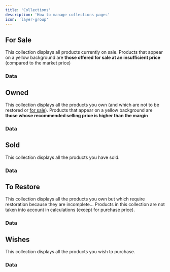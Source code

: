 ```yaml
---
title: 'Collections'
description: 'How to manage collections pages'
icon: 'layer-group'
---
```


## <Icon icon="bag-shopping" iconType="regular" color="000000" size={24}/> For Sale
This collection displays all products currently on sale.
<Info>Products that appear on a yellow background are **those offered for sale at an insufficient price** (compared to the market price)</Info>

### Data
<AccordionGroup>
<PurchasePrice />
<MarketPrice />
<SellingPrice />
<MarginPrice />
<ForSalePrice />
<Profit />
</AccordionGroup>

## <Icon icon="box" iconType="regular" color="000000" size={24}/> Owned
This collection displays all the products you own (and which are not to be restored or [for sale](#for-sale)).
<Info>Products that appear on a yellow background are **those whose recommended selling price is higher than the margin**</Info>

### Data
<AccordionGroup>
<PurchasePrice />
<MarketPrice />
<SellingPrice />
<MarginPrice />
<Profit />
<YieldRate />
</AccordionGroup>

## <Icon icon="money-bills-simple" iconType="regular" color="000000" size={24}/> Sold
This collection displays all the products you have sold.

### Data
<AccordionGroup>
<PurchasePrice />
<MarketPrice />
<SoldPrice />
<Profit />
<YieldRate />
<SoldOn />
</AccordionGroup>

## <Icon icon="hammer" iconType="regular" color="000000" size={24}/> To Restore
This collection displays all the products you own but which require restoration because they are incomplete...
<Info>Products in this collection are not taken into account in calculations (except for purchase price).</Info>

### Data
<AccordionGroup>
<PurchasePrice />
<MarketPrice />
<SellingPrice />
<Profit />
<YieldRate />
</AccordionGroup>

## <Icon icon="thumbs-up" iconType="regular" color="000000" size={24}/> Wishes
This collection displays all the products you wish to purchase.

### Data
<AccordionGroup>
<LegoPrice />
<MarketPrice />
<ListedPrice />
<PurchasePrice />
</AccordionGroup>